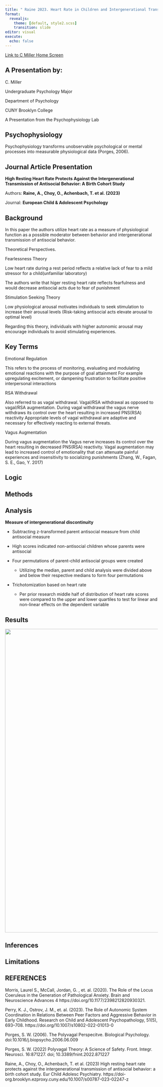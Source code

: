```yaml
---
title: " Raine 2023. Heart Rate in Children and Intergenerational Transmission of Antisocial Behavior"
format:
  revealjs:
    theme: [default, style2.scss]
    transition: slide
editor: visual
execute:
  echo: false
---
```


[Link to C Miller Home Screen](https://miller-c-r.github.io/cm_nsf_reu_didactics/)

## A Presentation by:

C. Miller

Undergraduate Psychology Major

Department of Psychology

CUNY Brooklyn College

A Presentation from the Psychophysiology Lab 

##  Psychophysiology

Psychophysiology transforms unobservable psychological or mental processes into measurable physiological data (Porges, 2006).

## Journal Article Presentation

**High Resting Heart Rate Protects Against the Intergenerational Transmission of Antisocial Behavior: A Birth Cohort Study**

Authors: **Raine, A., Choy, O., Achenbach, T. et al. (2023)**

Journal: **European Child & Adolescent Psychology**





## Background

In this paper the authors utilize heart rate as a measure of physiological function as a possible moderator between behavior and intergenerational transmission of antisocial behavior.


Theoretical Perspectives.


Fearlessness Theory

Low heart rate during a rest period reflects a relative lack of fear to a mild stressor for a child(unfamiliar laboratory)

The authors write that higer resting heart rate reflects fearfulness and would decrease antisocial acts due to fear of punishment


Stimulation Seeking Theory

Low physiological arousal motivates individuals to seek stimulation to increase their arousal levels
(Risk-taking antisocial acts elevate arousal to optimal level)

Regarding this theory, individuals with higher autonomic arousal may encourage individuals to avoid stimulating experiences. 


## Key Terms

Emotional Regulation

This refers to the process of monitoring, evaluating and modulating emotional reactions with the purpose of goal attainment For example upregulating excitement, or dampening frustration to facilitate positive interpersonal interactions

RSA Withdrawal

Also referred to as vagal withdrawal. Vagal/RSA withdrawal as opposed to vagal/RSA augmentation. During vagal withdrawal the vagus nerve withdraws its control over the heart resulting in increased PNS(RSA) reactivity Appropriate levels of vagal withdrawal are adaptive and necessary for effectively reacting to external threats.

Vagus Augmentation

During vagus augmentation the Vagus nerve increases its control over the heart resulting in decreased PNS(RSA) reactivity. Vagal augmentation may lead to increased control of emotionality that can attenuate painful experiences and insensitivity to socializing punishments (Zhang, W., Fagan, S. E., Gao, Y. 2017)

## Logic

## Methods

## Analysis

**Measure of intergenerational discontinuity**

-   Subtracting z-transformed parent antisocial measure from child antisocial measure

-   High scores indicated non-antisocial children whose parents were antisocial

-   Four permutations of parent-child antisocial groups were created

    -   Utilizing the median, parent and child analysis were divided above and below their respective medians to form four permutations

-   Trichotomization based on heart rate

    -   Per prior research middle half of distribution of heart rate scores were compared to the upper and lower quartiles to test for linear and non-linear effects on the dependent variable

## Results

![](four_antisocials.png){.absolute bottom="10" left="200" width="4000" height="1000"}

## Inferences

## Limitations

## REFERENCES {.scrollable}

Morris, Laurel S., McCall, Jordan, G. , et. al. (2020). The Role of the Locus Coeruleus in the Generation of Pathological Anxiety. Brain and Neuroscience Advances 4 https://doi.org/10.1177/2398212820930321.

Perry, K. J., Ostrov, J. M., et. al. (2023). The Role of Autonomic System Coordination in Relations Between Peer Factors and Aggressive Behavior in Early Childhood. Research on Child and Adolescent Psychopathology, 51(5), 693--708. https://doi.org/10.1007/s10802-022-01013-0

Porges, S. W. (2006). The Polyvagal Perspecitve. Biological Psychology. doi:10.1016/j.biopsycho.2006.06.009

Porges, S. W. (2022) Polyvagal Theory: A Science of Safety. Front. Integr. Neurosci. 16:871227. doi; 10.3389/fnint.2022.871227

Raine, A., Choy, O., Achenbach, T. et al. (2023) High resting heart rate protects against the intergenerational transmission of antisocial behavior: a birth cohort study. Eur Child Adolesc Psychiatry. https://doi-org.brooklyn.ezproxy.cuny.edu/10.1007/s00787-023-02247-z
